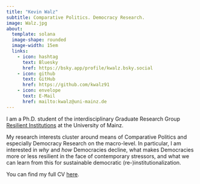 ```yaml
---
title: "Kevin Walz"
subtitle: Comparative Politics. Democracy Research.
image: Walz.jpg
about: 
  template: solana
  image-shape: rounded
  image-width: 15em
  links:
    - icon: hashtag
      text: Bluesky
      href: https://bsky.app/profile/kwalz.bsky.social
    - icon: github
      text: GitHub
      href: https://github.com/kwalz91
    - icon: envelope
      text: E-Mail
      href: mailto:kwalz@uni-mainz.de
---
```


I am a Ph.D. student of the interdisciplinary Graduate Research Group [Resilient Institutions](https://resilient.institutions.uni-mainz.de/) at the University of Mainz.

My research interests cluster around means of Comparative Politics and especially Democracy Research on the macro-level. In particular, I am interested in *why* and *how* Democracies decline, what makes Democracies more or less resilient in the face of contemporary stressors, and what we can learn from this for sustainable democratic (re-)institutionalization.

You can find my full CV [here](about.qmd).
